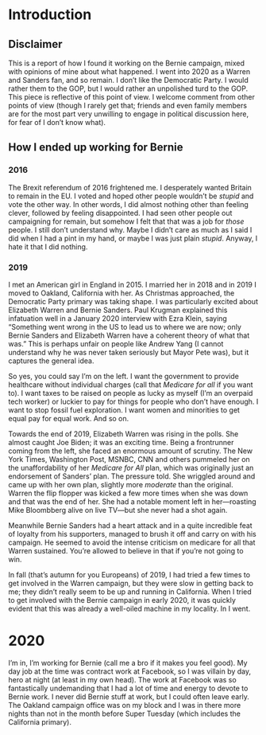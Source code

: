 # Introduction {#intro}


## Disclaimer

This is a report of how I found it working on the Bernie campaign, mixed with opinions of mine about what happened. I went into 2020 as a Warren and Sanders fan, and so remain. I don't like the Democratic Party. I would rather them to the GOP, but I would rather an unpolished turd to the GOP. This piece is reflective of this point of view. I welcome comment from other points of view (though I rarely get that; friends and even family members are for the most part very unwilling to engage in political discussion here, for fear of I don't know what).


## How I ended up working for Bernie


### 2016

The Brexit referendum of 2016 frightened me. I desperately wanted Britain to remain in the EU. I voted and hoped other people wouldn't be _stupid_ and vote the other way. In other words, I did almost nothing other than feeling clever, followed by feeling disappointed. I had seen other people out campaigning for remain, but somehow I felt that that was a job for _those_ people. I still don't understand why. Maybe I didn't care as much as I said I did when I had a pint in my hand, or maybe I was just plain _stupid_. Anyway, I hate it that I did nothing.


### 2019

I met an American girl in England in 2015. I married her in 2018 and in 2019 I moved to Oakland, California with her. As Christmas approached, the Democratic Party primary was taking shape. I was particularly excited about Elizabeth Warren and Bernie Sanders. Paul Krugman explained this infatuation well in a January 2020 interview with Ezra Klein, saying "Something went wrong in the US to lead us to where we are now; only Bernie Sanders and Elizabeth Warren have a coherent theory of what that was." This is perhaps unfair on people like Andrew Yang (I cannot understand why he was never taken seriously but Mayor Pete was), but it captures the general idea. 

So yes, you could say I'm on the left. I want the government to provide healthcare without individual charges (call that _Medicare for all_ if you want to). I want taxes to be raised on people as lucky as myself (I'm an overpaid tech worker) or luckier to pay for things for people who don't have enough. I want to stop fossil fuel exploration. I want women and minorities to get equal pay for equal work. And so on.

Towards the end of 2019, Elizabeth Warren was rising in the polls. She almost caught Joe Biden; it was an exciting time. Being a frontrunner coming from the left, she faced an enormous amount of scrutiny. The New York Times, Washington Post, MSNBC, CNN and others pummeled her on the unaffordability of her _Medicare for All_ plan, which was originally just an endorsement of Sanders' plan. The pressure told. She wriggled around and came up with her own plan, slightly more _moderate_ than the original. Warren the flip flopper was kicked a few more times when she was down and that was the end of her. She had a notable moment left in her---roasting Mike Bloombberg alive on live TV---but she never had a shot again. 

Meanwhile Bernie Sanders had a heart attack and in a quite incredible feat of loyalty from his supporters, managed to brush it off and carry on with his campaign. He seemed to avoid the intense criticism on medicare for all that Warren sustained. You're allowed to believe in that if you're not going to win. 

In fall (that's autumn for you Europeans) of 2019, I had tried a few times to get involved in the Warren campaign, but they were slow in getting back to me; they didn't really seem to be up and running in California. When I tried to get involved with the Bernie campaign in early 2020, it was quickly evident that this was already a well-oiled machine in my locality. In I went.


# 2020

I'm in, I'm working for Bernie (call me a bro if it makes you feel good). My day job  at the time was contract work at Facebook, so I was villain by day, hero at night (at least in my own head). The work at Facebook was so fantastically undemanding that I had a lot of time and energy to devote to Bernie work. I never did Bernie stuff at work, but I could often leave early. The Oakland campaign office was on my block and I was in there more nights than not in the month before Super Tuesday (which includes the California primary). 
